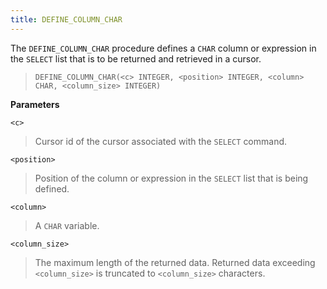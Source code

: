 ```yaml
---
title: DEFINE_COLUMN_CHAR
---
```


The `DEFINE_COLUMN_CHAR` procedure defines a `CHAR` column or expression
in the `SELECT` list that is to be returned and retrieved in a cursor.

> `DEFINE_COLUMN_CHAR(<c> INTEGER, <position> INTEGER, <column>` `CHAR,
> <column_size> INTEGER)`

**Parameters**

`<c>`

> Cursor id of the cursor associated with the `SELECT` command.

`<position>`

> Position of the column or expression in the `SELECT` list that is
> being defined.

`<column>`

> A `CHAR` variable.

`<column_size>`

> The maximum length of the returned data. Returned data exceeding
> `<column_size>` is truncated to `<column_size>` characters.
